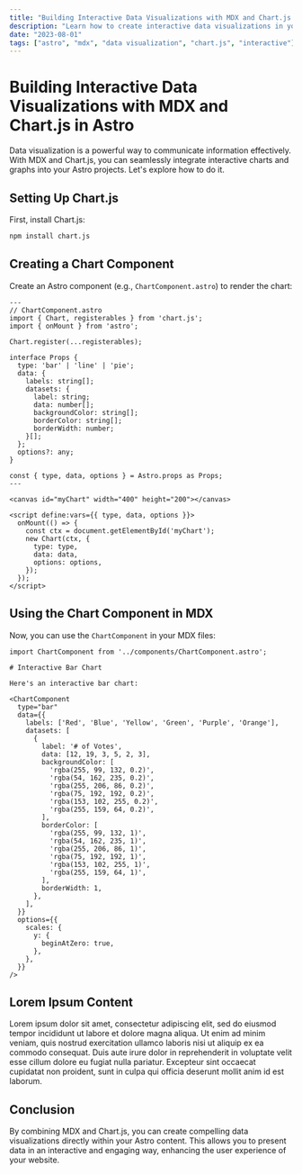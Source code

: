 ```yaml
---
title: "Building Interactive Data Visualizations with MDX and Chart.js in Astro"
description: "Learn how to create interactive data visualizations in your Astro projects using MDX and the Chart.js library."
date: "2023-08-01"
tags: ["astro", "mdx", "data visualization", "chart.js", "interactive"]
---
```


# Building Interactive Data Visualizations with MDX and Chart.js in Astro

Data visualization is a powerful way to communicate information effectively. With MDX and Chart.js, you can seamlessly integrate interactive charts and graphs into your Astro projects. Let's explore how to do it.

## Setting Up Chart.js

First, install Chart.js:

```bash
npm install chart.js
```

## Creating a Chart Component

Create an Astro component (e.g., `ChartComponent.astro`) to render the chart:

```astro
---
// ChartComponent.astro
import { Chart, registerables } from 'chart.js';
import { onMount } from 'astro';

Chart.register(...registerables);

interface Props {
  type: 'bar' | 'line' | 'pie';
  data: {
    labels: string[];
    datasets: {
      label: string;
      data: number[];
      backgroundColor: string[];
      borderColor: string[];
      borderWidth: number;
    }[];
  };
  options?: any;
}

const { type, data, options } = Astro.props as Props;
---

<canvas id="myChart" width="400" height="200"></canvas>

<script define:vars={{ type, data, options }}>
  onMount(() => {
    const ctx = document.getElementById('myChart');
    new Chart(ctx, {
      type: type,
      data: data,
      options: options,
    });
  });
</script>
```

## Using the Chart Component in MDX

Now, you can use the `ChartComponent` in your MDX files:

```mdx
import ChartComponent from '../components/ChartComponent.astro';

# Interactive Bar Chart

Here's an interactive bar chart:

<ChartComponent
  type="bar"
  data={{
    labels: ['Red', 'Blue', 'Yellow', 'Green', 'Purple', 'Orange'],
    datasets: [
      {
        label: '# of Votes',
        data: [12, 19, 3, 5, 2, 3],
        backgroundColor: [
          'rgba(255, 99, 132, 0.2)',
          'rgba(54, 162, 235, 0.2)',
          'rgba(255, 206, 86, 0.2)',
          'rgba(75, 192, 192, 0.2)',
          'rgba(153, 102, 255, 0.2)',
          'rgba(255, 159, 64, 0.2)',
        ],
        borderColor: [
          'rgba(255, 99, 132, 1)',
          'rgba(54, 162, 235, 1)',
          'rgba(255, 206, 86, 1)',
          'rgba(75, 192, 192, 1)',
          'rgba(153, 102, 255, 1)',
          'rgba(255, 159, 64, 1)',
        ],
        borderWidth: 1,
      },
    ],
  }}
  options={{
    scales: {
      y: {
        beginAtZero: true,
      },
    },
  }}
/>
```

## Lorem Ipsum Content

Lorem ipsum dolor sit amet, consectetur adipiscing elit, sed do eiusmod tempor incididunt ut labore et dolore magna aliqua. Ut enim ad minim veniam, quis nostrud exercitation ullamco laboris nisi ut aliquip ex ea commodo consequat. Duis aute irure dolor in reprehenderit in voluptate velit esse cillum dolore eu fugiat nulla pariatur. Excepteur sint occaecat cupidatat non proident, sunt in culpa qui officia deserunt mollit anim id est laborum.

## Conclusion

By combining MDX and Chart.js, you can create compelling data visualizations directly within your Astro content. This allows you to present data in an interactive and engaging way, enhancing the user experience of your website.